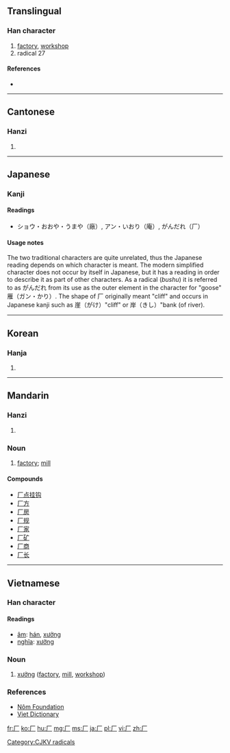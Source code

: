 <!--{{also|廠}}-->
{{also|广}}
==Translingual==
{{stroke order|strokes=2}}
{{stroke order|type=animate}}

===Han character===
{{Han char|rn=27|rad=厂|as=00|sn=2|four=7120<sub>0</sub>|canj=一竹 (MH)}}

# [[factory]], [[workshop]]
# radical 27

====References====
* {{Han ref|kx=0160.150|dkj=02890|dj=0366.210|hdz=10067.160|uh=5382|ud=21378|bh=C944|bd=51524}}

----

==Cantonese==

===Hanzi===
{{yue-hanzi|jyut=hon3|y=a1, hon3|tra=[[廠]], [[庵]]}}

# {{defn|Cantonese|sort=厂00}}

----

==Japanese==

===Kanji===
{{ja-kanji|grade=|rs=厂0}}

====Readings====
* ショウ・おおや・うまや（廠）, アン・いおり（庵）, がんだれ（厂）

====Usage notes====
The two traditional characters are quite unrelated, thus the Japanese reading depends on which character is meant.
The modern simplified character does not occur by itself in Japanese, but it has a reading in order to describe it as part of other characters. As a radical (''bushu'') it is referred to as がんだれ from its use as the outer element in the character for "goose" 雁（ガン・かり）.  The shape of 厂 originally meant "cliff" and occurs in Japanese kanji such as 崖（がけ）"cliff" or 岸（きし）"bank (of river).

----

==Korean==

===Hanja===
{{ko-hanja|hangeul=[[엄]], [[한]]|rv=eom, han|mr=ŏm, han}}

# {{defn|Korean|sort=厂00}}

[[Category:CJKV radicals]]

----

==Mandarin==

===Hanzi===
{{cmn-hanzi|tra=[[廠]], [[庵]]|pin=[[hàn]], [[hǎn]], [[chǎng]], [[ān]]|wg=han<sup>4</sup>, han<sup>3</sup>, ch'ang<sup>3</sup>, an<sup>1</sup>}}

# {{defn|Mandarin|sort=厂00}}

===Noun===
{{cmn-noun|s|pin=chǎng|pint=chang3|tra=廠|sim=厂|rs=厂00}}

# [[factory]]; [[mill]]

====Compounds====
* [[厂点挂钩]]
* [[厂方]]
* [[厂房]]
* [[厂规]]
* [[厂家]]
* [[厂矿]]
* [[厂商]]
* [[厂长]]

----

==Vietnamese==

===Han character===
{{vi-hantu|rs=厂00}}

====Readings====
* [[音読|âm]]: [[hán]], [[xưởng]]
* [[意義|nghĩa]]: [[xưởng]]

===Noun===
{{infl|vi|noun|sc=Hant}}{{attention|vi|may need inflection template}}

# [[xưởng]] ([[factory]], [[mill]], [[workshop]])

===References===
* [http://nomfoundation.org/nomdb/lookup.php Nôm Foundation]
* [http://www.vietdictionary.com Viet Dictionary]

[[fr:厂]]
[[ko:厂]]
[[hu:厂]]
[[mg:厂]]
[[ms:厂]]
[[ja:厂]]
[[pl:厂]]
[[vi:厂]]
[[zh:厂]]